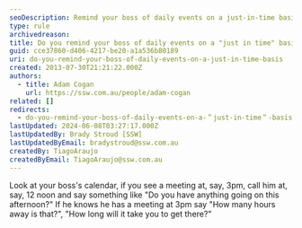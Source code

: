 ```yaml
---
seoDescription: Remind your boss of daily events on a just-in-time basis to ensure efficient use of time.
type: rule
archivedreason:
title: Do you remind your boss of daily events on a "just in time" basis?
guid: cce37860-d406-4217-be20-a1a536b80189
uri: do-you-remind-your-boss-of-daily-events-on-a-just-in-time-basis
created: 2013-07-30T21:21:22.000Z
authors:
  - title: Adam Cogan
    url: https://ssw.com.au/people/adam-cogan
related: []
redirects:
  - do-you-remind-your-boss-of-daily-events-on-a-＂just-in-time＂-basis
lastUpdated: 2024-06-08T03:27:17.000Z
lastUpdatedBy: Brady Stroud [SSW]
lastUpdatedByEmail: bradystroud@ssw.com.au
createdBy: TiagoAraujo
createdByEmail: TiagoAraujo@ssw.com.au
---
```


Look at your boss's calendar, if you see a meeting at, say, 3pm, call him at, say, 12 noon and say something like "Do you have anything going on this afternoon?"
If he knows he has a meeting at 3pm say "How many hours away is that?", "How long will it take you to get there?"
